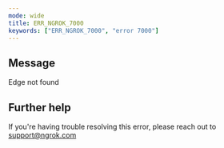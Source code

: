 ```yaml
---
mode: wide
title: ERR_NGROK_7000
keywords: ["ERR_NGROK_7000", "error 7000"]
---
```


## Message

Edge not found

## Further help

If you're having trouble resolving this error, please reach out to [support@ngrok.com](mailto:support@ngrok.com?subject=Help%20with%20ERR_NGROK_7000)
